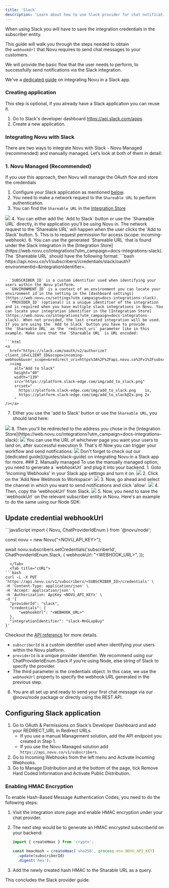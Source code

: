 ```yaml
---
title: 'Slack'
description: 'Learn about how to use Slack provider for chat notifications'
---
```


When using Slack you will have to save the integration credentials in the subscriber entity.

This guide will walk you through the steps needed to obtain the `webhookUrl` that Novu requires to send chat messages to your customers.

We will provide the basic flow that the user needs to perform, to successfully send notifications via the Slack integration.

<Note>We've a [dedicated guide](/guides/slack-guide) on integrating Novu in a Slack app.</Note>

### Creating application

This step is optional, if you already have a Slack application you can reuse it.

1. Go to Slack's developer dashboard https://api.slack.com/apps.
2. Create a new application.

### Integrating Novu with Slack

There are two ways to integrate Novu with Slack - Novu Managed (recommended) and manually managed. Let’s look at both of them in detail:

### 1. Novu Managed (Recommended)

If you use this approach, then Novu will manage the OAuth flow and store the credentials

1. Configure your Slack application as mentioned [below](#configuring-slack-application).
2. You need to make a network request to the `Shareable URL` to perform authentication.
3. You can find the `Shareable URL` in the [Integration Store](https://web.novu.co/integrations?utm_campaign=docs-integrations-slack)
<Frame caption="Use the 'Shareable URL' from the Novu Integration Store"><img src="/images/channels-and-providers/shreable-url.png" /> </Frame>
4. You can either add the `Add to Slack` button or use the `Shareable URL` directly, in the application you'll be using Novu in. 
<Info>The network request to the 'Shareable URL' will happen when the user clicks the 'Add to Slack' button.</Info>
5. This is to request permission for access (scope: incoming-webhook).
6. You can use the generated `Shareable URL` that is found under the Slack integration in the [Integration Store](https://web.novu.co/integrations?utm_campaign=docs-integrations-slack). The `Shareable URL` should have the following format:
```bash
https://api.novu.co/v1/subscribers/<SUBSCRIBER_ID>/credentials/slack/oauth?environmentId=<ENVIRONMENT_ID>&integrationIdentifier=<PROVIDER_ID>.

```

- `SUBSCRIBER_ID` is a custom identifier used when identifying your users within the Novu platform.
- `ENVIRONMENT_ID` is a context of an environment you can locate your environment id in the setting in the [dashboard settings](https://web.novu.co/settings?utm_campaign=docs-integrations-slack).
- `PROVIDER_ID` (optional) is a unique identifier of the integration and is required when you have multiple slack integrations in Novu. You can locate your integration identifier in the [Integration Store](https://web.novu.co/integrations?utm_campaign=docs-integratons-slack). When not provided, the last created integration will be used.
If you are using the `Add to Slack` button you have to provide the `Shareable URL` as the `redirect_uri` parameter like in this example. Make sure that the `Shareable URL` is URL encoded:

```html
<a
  href="https://slack.com/oauth/v2/authorize?client_id=CLIENT_ID&scope=incoming-webhook&user_scope=&redirect_uri=https%3A%2F%2Fapi.novu.co%2Fv1%2Fsubscribers%2FSUBSCRIBER_ID%2Fcredentials%2Fslack%2Foauth%3FenvironmentId%3DENVIRONMENT_ID%26integrationIdentifier%3DINTEGRATION_IDENTIFIER"
  ><img
    alt="Add to Slack"
    height="40"
    width="139"
    src="https://platform.slack-edge.com/img/add_to_slack.png"
    srcset="
      https://platform.slack-edge.com/img/add_to_slack.png    1x,
      https://platform.slack-edge.com/img/add_to_slack@2x.png 2x
    "
/></a>
```
7. Either you use the 'add to Slack' button or use the `Shareable URL`, you should land here:
<Frame caption="Select the channel and grant this permission"><img src="/images/channels-and-providers/permission-to-access.png" /> </Frame>
8. Then you'll be redirected to the address you chose in the [Integration Store](https://web.novu.co/integrations?utm_campaign=docs-integrations-slack):
<Frame caption="Select the channel and grant this permission"><img src="/images/channels-and-providers/redirect-url.png" /> </Frame>
<Info>You can use the URL of whichever page you want your users to land on, after successful execution</Info>
9. That's it! Now you can trigger your workflow and send notifications:
<Frame caption="Now you can send notifications to the channel you chose earlier"><img src="/images/channels-and-providers/notifications-to-channel.png" /> </Frame>
<Note>Don't forget to check out our [dedicated guide](/guides/slack-guide) on integrating Novu in a Slack app for more.</Note>
### 2. Manually managed
To use the manually managed option, you need to generate a `webhookUrl` and plug it into your backend. 
1. Goto 'Incoming Webhooks' in your Slack app settings and turn it on.
<Frame caption="Turn on 'Incoming Webhooks' in your Slack app"><img src="/images/guides/slack-guide/on.png" /> </Frame>
2. Click on the 'Add New Webhook to Workspace':
<Frame caption="Click the 'Add New Webhook to Workspace' button"><img src="/images/guides/slack-guide/add.png" /> </Frame>
3. Now, go ahead and select the channel in which you want to send notifications and click 'allow'.
<Frame caption="Select the channel"><img src="/images/guides/slack-guide/install.png" /> </Frame>
4. Then, copy the 'webhookUrl' from Slack.
<Frame caption="Copy the webhookUrl from Slack"><img src="/images/guides/slack-guide/hook.png" /> </Frame>
5. Now, you need to save the `webhookUrl` on the relevant subscriber entity in Novu. Here's an example to do the same using our Node SDK:

## Update credential webhookUrl

<Tabs>
  <Tab title="Node.js">
```javaScript
import {
  Novu,
  ChatProviderIdEnum
} from '@novu/node';

const novu = new Novu("<NOVU_API_KEY>");

await novu.subscribers.setCredentials('subscriberId', ChatProviderIdEnum.Slack, {
  webhookUrl: "<WEBHOOK_URL>",
});
```
  </Tab>
  <Tab title="cURL">
```bash 
curl -L -X PUT 'https://api.novu.co/v1/subscribers/<SUBSCRIBER_ID>/credentials' \
-H 'Content-Type: application/json' \
-H 'Accept: application/json' \
-H 'Authorization: ApiKey <NOVU_API_KEY>' \
-d '{
  "providerId": "slack",
  "credentials": {
      "webhookUrl": "<WEBHOOK_URL>"
  },
  "integrationIdentifier": "slack-MnGLxp8uy"
}'
```
  </Tab>
</Tabs>

Checkout the [API reference](/api-reference/subscribers/update-subscriber-credentials) for more details.

- `subscriberId` is a custom identifier used when identifying your users within the Novu platform.
- `providerId` is a unique provider identifier. We recommend using our ChatProviderIdEnum.Slack if you’re using Node, else string of Slack to specify the provider.
- The third parameter is the credentials object. In this case, we use the `webhookUrl` property to specify the webhook URL generated in the previous step.

6. You are all set up and ready to send your first chat message via our @novu/node package or directly using the REST API.

## Configuring Slack application

1. Go to OAuth & Permissions on Slack's Developer Dashboard and add your REDIRECT_URL in Redirect URLs.
    - If you use a manual Management solution, add the API endpoint you created in Step 1.
    - If you use the Novu Managed solution add `https://api.novu.co/v1/subscribers`.
2. Go to Incoming Webhooks from the left menu and Activate Incoming Webhooks.
3. Go to Manage Distribution and at the bottom of the page, tick Remove Hard Coded Information and Activate Public Distribution.

### Enabling HMAC Encryption

To enable Hash-Based Message Authentication Codes, you need to do the following steps:

1. Visit the integration store page and enable HMAC encryption under your chat provider.
2. The next step would be to generate an HMAC encrypted subscriberId on your backend:
    
    ```jsx
    import { createHmac } from 'crypto';
    
    const hmacHash = createHmac('sha256', process.env.NOVU_API_KEY)
      .update(subscriberId)
      .digest('hex');
    
    ```
    
3. Add the newly created hash HMAC to the Sharable URL as a query.

This concludes the Slack provider guide.
